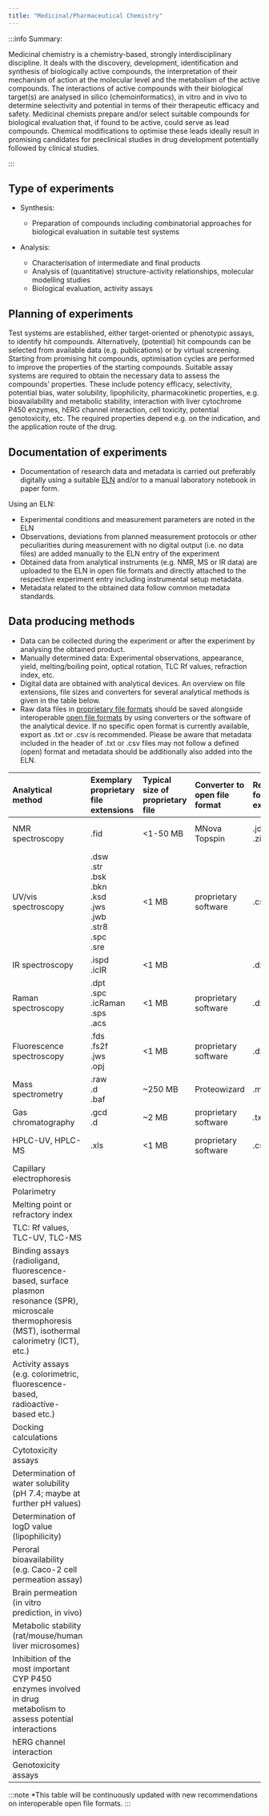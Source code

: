 ```yaml
---
title: "Medicinal/Pharmaceutical Chemistry"
---
```


:::info Summary:

Medicinal chemistry is a chemistry-based, strongly interdisciplinary discipline. It deals with the discovery, development, identification and synthesis of biologically active compounds, the interpretation of their mechanism of action at the molecular level and the metabolism of the active compounds. 
The interactions of active compounds with their biological target(s) are analysed in silico (chemoinformatics), in vitro and in vivo to determine selectivity and potential in terms of their therapeutic efficacy and safety. 
Medicinal chemists prepare and/or select suitable compounds for biological evaluation that, if found to be active, could serve as lead compounds. Chemical modifications to optimise these leads ideally result in promising candidates for preclinical studies in drug development potentially followed by clinical studies.

:::

## Type of experiments

- Synthesis: 
    - Preparation of compounds including combinatorial approaches for biological evaluation in suitable test systems
     
- Analysis:
    - Characterisation of intermediate and final products
    - Analysis of (quantitative) structure-activity relationships, molecular modelling studies
    - Biological evaluation, activity assays

## Planning of experiments

Test systems are established, either target-oriented or phenotypic assays, to identify hit compounds. Alternatively, (potential) hit compounds can be selected from available data (e.g. publications) or by virtual screening.
Starting from promising hit compounds, optimisation cycles are performed to improve the properties of the starting compounds. Suitable assay systems are required to obtain the necessary data to assess the compounds’ properties. These include potency efficacy, selectivity, potential bias, water solubility, lipophilicity, pharmacokinetic properties, e.g. bioavailability and metabolic stability, interaction with liver cytochrome P450 enzymes, hERG channel interaction, cell toxicity, potential genotoxicity, etc. The required properties depend e.g. on the indication, and the application route of the drug.

## Documentation of experiments

-	Documentation of research data and metadata is carried out preferably digitally using a suitable [ELN](/docs/topics/eln) and/or to a manual laboratory notebook in paper form.

Using an ELN:
-	Experimental conditions and measurement parameters are noted in the ELN
-	Observations, deviations from planned measurement protocols or other peculiarities during measurement with no digital output (i.e. no data files) are added manually to the ELN entry of the experiment
-	Obtained data from analytical instruments (e.g. NMR, MS or IR data) are uploaded to the ELN in open file formats and directly attached to the respective experiment entry including instrumental setup metadata.
-	Metadata related to the obtained data follow common metadata standards.

## Data producing methods

- Data can be collected during the experiment or after the experiment by analysing the obtained product.
- Manually determined data: Experimental observations, appearance, yield, melting/boiling point, optical rotation, TLC Rf values, refraction index, etc.
- Digital data are obtained with analytical devices. An overview on file extensions, file sizes and converters for several analytical methods is given in the table below.
- Raw data files in [proprietary file formats](/docs/topics/format_standards) should be saved alongside interoperable [open file formats](/docs/topics/format_standards) by using converters or the software of the analytical device. If no specific open format is currently available, export as .txt or .csv is recommended. Please be aware that metadata included in the header of .txt or .csv files may not follow a defined (open) format and metadata should be additionally also added into the ELN.

|Analytical method|Exemplary proprietary file extensions|Typical size of proprietary file|Converter to open file format|Recommendation for open file extension*|File format|File size of open format|
|:------------|:------------|:------------|:------------|:------------|:------------|:------------|
|NMR spectroscopy|.fid|<1-50 MB|MNova<br/>Topspin|.jdx<br/>.zip<br/>|JCAMP-DX<br/>NMReDATA|~1 MB|
|UV/vis spectroscopy|.dsw<br/> .str<br/>.bsk<br/>.bkn<br/>.ksd<br/>.jws<br/>.jwb<br/>.str8<br/>.spc<br/>.sre|<1 MB|proprietary software|.csv|comma-separated values|<1 MB|
|IR spectroscopy|.ispd<br/>.icIR|<1 MB| |.dx|JCAMP-DX|<1 MB|
|Raman spectroscopy|.dpt<br/>.spc<br/>.icRaman<br/>.sps<br/>.acs|<1 MB|proprietary software|.dx|JCAMP-DX|<1 MB|
|Fluorescence spectroscopy|.fds<br/>.fs2f<br/>.jws<br/>.opj|<1 MB|proprietary software|.dx|JCAMP-DX|<1 MB|
|Mass spectrometry|.raw<br/>.d<br/>.baf|~250 MB|Proteowizard|.mzML|mzML|~250 MB|
|Gas chromatography|.gcd<br/>.d|~2 MB|proprietary software|.txt|text file|<1 MB|
|HPLC-UV, HPLC-MS|.xls|<1 MB|proprietary software|.csv|comma-separated values|<1 MB|
|Capillary electrophoresis| 
|Polarimetry|
|Melting point or refractory index|
|TLC: Rf values, TLC-UV, TLC-MS|
|Binding assays (radioligand, fluorescence-based, surface plasmon resonance (SPR), microscale thermophoresis (MST), isothermal calorimetry (ICT), etc.)|
|Activity assays (e.g. colorimetric, fluorescence-based, radioactive-based etc.)
|Docking calculations|
|Cytotoxicity assays|
|Determination of water solubility (pH 7.4; maybe at further pH values)|
|Determination of logD value (lipophilicity)|
|Peroral bioavailability (e.g. Caco-2 cell permeation assay)|
|Brain permeation (in vitro prediction, in vivo)|
|Metabolic stability (rat/mouse/human liver microsomes)|
|Inhibition of the most important CYP P450 enzymes involved in drug metabolism to assess potential interactions
|hERG channel interaction|
|Genotoxicity assays|

:::note *This table will be continuously updated with new recommendations on interoperable open file formats.
:::

